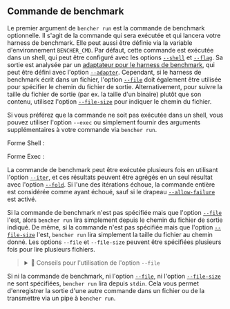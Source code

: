 
## Commande de benchmark

Le premier argument de `bencher run` est la commande de benchmark optionnelle.
Il s'agit de la commande qui sera exécutée et qui lancera votre harness de benchmark.
Elle peut aussi être définie via la variable d'environnement `BENCHER_CMD`.
Par défaut, cette commande est exécutée dans un shell, qui peut être configuré avec les options [`--shell`][shell option] et [`--flag`][flag option].
Sa sortie est analysée par un [adaptateur pour le harness de benchmark][benchmark harness adapters], qui peut être défini avec l'option [`--adapter`][adapter option].
Cependant, si le harness de benchmark écrit dans un fichier, l'option [`--file`][file option] doit également être utilisée pour spécifier le chemin du fichier de sortie.
Alternativement, pour suivre la taille du fichier de sortie (par ex. la taille d'un binaire) plutôt que son contenu, utilisez l'option [`--file-size`][file size option] pour indiquer le chemin du fichier.

Si vous préférez que la commande ne soit pas exécutée dans un shell, vous pouvez utiliser l'option `--exec` ou simplement fournir des arguments supplémentaires à votre commande via `bencher run`.

Forme Shell :
<ShellForm />

Forme Exec :
<ExecForm />

La commande de benchmark peut être exécutée plusieurs fois en utilisant l'option [`--iter`][iter option], et ces résultats peuvent être agrégés en un seul résultat avec l'option [`--fold`][fold option].
Si l'une des itérations échoue, la commande entière est considérée comme ayant échoué, sauf si le drapeau [`--allow-failure`][allow failure flag] est activé.

Si la commande de benchmark n'est pas spécifiée mais que l'option [`--file`][file option] l'est, alors `bencher run` lira simplement depuis le chemin du fichier de sortie indiqué.
De même, si la commande n'est pas spécifiée mais que l'option [`--file-size`][file size option] l'est, `bencher run` lira simplement la taille du fichier au chemin donné.
Les options `--file` et `--file-size` peuvent être spécifiées plusieurs fois pour lire plusieurs fichiers.

<blockquote>
<details>
  <summary>🐰 Conseils pour l'utilisation de l'option <code>-&#8288;-file</code></summary>
  L'option <code>-&#8288;-file</code> peut être utilisée pour lire des résultats de benchmark depuis un fichier.
  Vous pouvez spécifier l'option <code>-&#8288;-file</code> plusieurs fois pour lire plusieurs fichiers.
  Si vous spécifiez l'option <code>-&#8288;-file</code> plusieurs fois,
  alors chaque fichier sera considéré comme une <code>itération</code> distincte de la commande de benchmark.
  Lors de l'affichage, ces résultats seront présentés dans des tableaux séparés.

  Si vous souhaitez combiner ces résultats en une seule <code>itération</code>,
  vous pouvez régler l'option <code>-&#8288;-iter</code> sur <code>1</code>
  et définir l'option <code>-&#8288;-fold</code> sur l'une des fonctions d'agrégation <code>min</code>, <code>max</code> ou <code>median</code>.
  Cela regroupera les résultats en une seule <code>itération</code> et les affichera dans un seul tableau.
  Ne réglez <b>pas</b> l'option <code>-&#8288;-fold</code> sur <code>mean</code>.
</details>
</blockquote>

Si ni la commande de benchmark, ni l'option [`--file`][file option], ni l'option [`--file-size`][file size option] ne sont spécifiées, `bencher run` lira depuis `stdin`.
Cela vous permet d'enregistrer la sortie d'une autre commande dans un fichier ou de la transmettre via un pipe à `bencher run`.

[benchmark harness adapters]: /fr/docs/explanation/adapters/

[shell option]: #--shell-shell
[flag option]: #--flag-flag
[adapter option]: #--adapter-adapter
[file option]: #--file-file
[file size option]: #--file-size-file
[iter option]: #--iter-iter
[fold option]: #--fold-fold
[allow failure flag]: #--allow-failure
